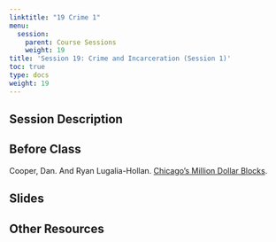```yaml
---
linktitle: "19 Crime 1"
menu:
  session:
    parent: Course Sessions
    weight: 19
title: 'Session 19: Crime and Incarceration (Session 1)'
toc: true
type: docs
weight: 19
---
```


## Session Description

## Before Class

Cooper, Dan. And Ryan Lugalia-Hollan. [Chicago’s Million Dollar Blocks](https://chicagosmilliondollarblocks.com).

## Slides

## Other Resources
